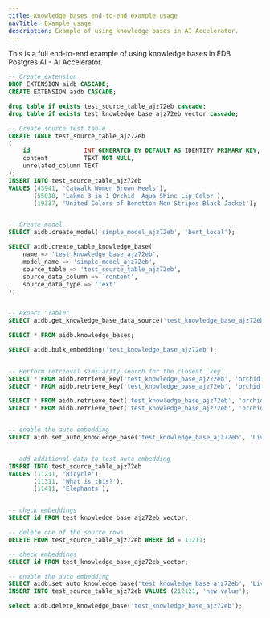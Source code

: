```yaml
---
title: Knowledge bases end-to-end example usage
navTitle: Example usage
description: Example of using knowledge bases in AI Accelerator.
---
```


This is a full end-to-end example of using knowledge bases in EDB Postgres AI - AI Accelerator.

```sql
-- Create extension
DROP EXTENSION aidb CASCADE;
CREATE EXTENSION aidb CASCADE;

drop table if exists test_source_table_ajz72eb cascade;
drop table if exists test_knowledge_base_ajz72eb_vector cascade;

-- Create source test table
CREATE TABLE test_source_table_ajz72eb
(
    id               INT GENERATED BY DEFAULT AS IDENTITY PRIMARY KEY,
    content          TEXT NOT NULL,
    unrelated_column TEXT
);
INSERT INTO test_source_table_ajz72eb
VALUES (43941, 'Catwalk Women Brown Heels'),
       (55018, 'Lakme 3 in 1 Orchid  Aqua Shine Lip Color'),
       (19337, 'United Colors of Benetton Men Stripes Black Jacket');


-- Create model
SELECT aidb.create_model('simple_model_ajz72eb', 'bert_local');

SELECT aidb.create_table_knowledge_base(
    name => 'test_knowledge_base_ajz72eb',
    model_name => 'simple_model_ajz72eb',
    source_table => 'test_source_table_ajz72eb',
    source_data_column => 'content',
    source_data_type => 'Text'
);


-- expect "Table"
SELECT aidb.get_knowledge_base_data_source('test_knowledge_base_ajz72eb');

SELECT * FROM aidb.knowledge_bases;

SELECT aidb.bulk_embedding('test_knowledge_base_ajz72eb');


-- Perform retrieval similarity search for the closest `key`
SELECT * FROM aidb.retrieve_key('test_knowledge_base_ajz72eb', 'orchid');
SELECT * FROM aidb.retrieve_key('test_knowledge_base_ajz72eb', 'orchid', 2);  -- Limit to top 2 results

SELECT * FROM aidb.retrieve_text('test_knowledge_base_ajz72eb', 'orchid');
SELECT * FROM aidb.retrieve_text('test_knowledge_base_ajz72eb', 'orchid', 2);  -- Limit to top 2 results


-- enable the auto embedding
SELECT aidb.set_auto_knowledge_base('test_knowledge_base_ajz72eb', 'Live');


-- add additional data to test auto-embedding
INSERT INTO test_source_table_ajz72eb
VALUES (11211, 'Bicycle'),
       (11311, 'What is this?'),
       (11411, 'Elephants');


-- check embeddings
SELECT id FROM test_knowledge_base_ajz72eb_vector;

-- delete one of the source rows
DELETE FROM test_source_table_ajz72eb WHERE id = 11211;

-- check embeddings
SELECT id FROM test_knowledge_base_ajz72eb_vector;

-- enable the auto embedding
SELECT aidb.set_auto_knowledge_base('test_knowledge_base_ajz72eb', 'Live');
INSERT INTO test_source_table_ajz72eb VALUES (212121, 'new value');

select aidb.delete_knowledge_base('test_knowledge_base_ajz72eb');
```

